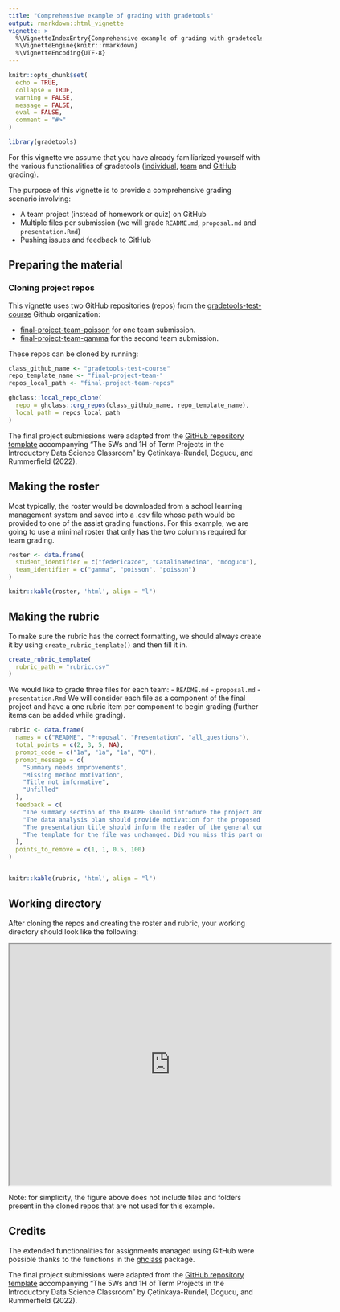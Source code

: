 ```yaml
---
title: "Comprehensive example of grading with gradetools"
output: rmarkdown::html_vignette
vignette: >
  %\VignetteIndexEntry{Comprehensive example of grading with gradetools}
  %\VignetteEngine{knitr::rmarkdown}
  %\VignetteEncoding{UTF-8}
---
```


```r
knitr::opts_chunk$set(
  echo = TRUE,
  collapse = TRUE,
  warning = FALSE,
  message = FALSE,
  eval = FALSE,
  comment = "#>"
)
```

```r
library(gradetools)
```

For this vignette we assume that you have already familiarized yourself with the various functionalities of gradetools ([individual](https://federicazoe.github.io/gradetools/articles/a-grading-with-gradetools.html), [team](https://federicazoe.github.io/gradetools/articles/c-extended-capability-teams.html) and [GitHub](https://federicazoe.github.io/gradetools/articles/d-extended-capability-github.html) grading).

The purpose of this vignette is to provide a comprehensive grading scenario involving:  

  - A team project (instead of homework or quiz) on GitHub
  - Multiple files per submission (we will grade `README.md`, `proposal.md` and `presentation.Rmd`)
  - Pushing issues and feedback to GitHub
  
## Preparing the material

### Cloning project repos  

This vignette uses two GitHub repositories (repos) from the [gradetools-test-course](https://github.com/gradetools-test-course) Github organization:
 
  - [final-project-team-poisson](https://github.com/gradetools-test-course/final-project-team-poisson) for one team submission.
  - [final-project-team-gamma](https://github.com/gradetools-test-course/final-project-team-gamma) for the second team submission.
  
These repos can be cloned by running:

```r
class_github_name <- "gradetools-test-course"
repo_template_name <- "final-project-team-"
repos_local_path <- "final-project-team-repos"

ghclass::local_repo_clone(
  repo = ghclass::org_repos(class_github_name, repo_template_name),
  local_path = repos_local_path
)
```

The final project submissions were adapted from the [GitHub repository template](https://github.com/mine-cetinkaya-rundel/ds-final-project) accompanying "The 5Ws and 1H of Term Projects in the Introductory Data Science Classroom" by Çetinkaya-Rundel, Dogucu, and Rummerfield (2022). 

## Making the roster

Most typically, the roster would be downloaded from a school learning management system and saved into a .csv file whose path would be provided to one of the assist grading functions. For this example, we are going to use a minimal roster that only has the two columns required for team grading.

```r
roster <- data.frame(
  student_identifier = c("federicazoe", "CatalinaMedina", "mdogucu"),
  team_identifier = c("gamma", "poisson", "poisson")
)

knitr::kable(roster, 'html', align = "l")
```



## Making the rubric  

To make sure the rubric has the correct formatting, we should always create it by using `create_rubric_template()` and then fill it in. 

```r
create_rubric_template(
  rubric_path = "rubric.csv"
)
```

We would like to grade three files for each team: 
  - `README.md`
  - `proposal.md`
  - `presentation.Rmd`
We will consider each file as a component of the final project and have a one rubric item per component to begin grading (further items can be added while grading).

```r
rubric <- data.frame(
  names = c("README", "Proposal", "Presentation", "all_questions"),
  total_points = c(2, 3, 5, NA), 
  prompt_code = c("1a", "1a", "1a", "0"), 
  prompt_message = c(
    "Summary needs improvements",
    "Missing method motivation",
    "Title not informative",
    "Unfilled"
  ), 
  feedback = c(
    "The summary section of the README should introduce the project and its relavance, outline the methods, and summarize important results.",
    "The data analysis plan should provide motivation for the proposed model.",
    "The presentation title should inform the reader of the general contents of the project.",
    "The template for the file was unchanged. Did you miss this part or forget to push?"
  ), 
  points_to_remove = c(1, 1, 0.5, 100)
)


knitr::kable(rubric, 'html', align = "l")
```


## Working directory

After cloning the repos and creating the roster and rubric, your working directory should look like the following:

<!-- v5-directory.png -->
<iframe src="https://drive.google.com/file/d/1atL8xHeDOz7_HHuuIO6NUKE8tzXlrwp2/preview" width="640" height="480" allow="autoplay"></iframe>

Note: for simplicity, the figure above does not include files and folders present in the cloned repos that are not used for this example.

## Credits

The extended functionalities for assignments managed using GitHub were possible thanks to the functions in the [ghclass](https://rundel.github.io/ghclass/index.html) package.

The final project submissions were adapted from the [GitHub repository template](https://github.com/mine-cetinkaya-rundel/ds-final-project) accompanying "The 5Ws and 1H of Term Projects in the Introductory Data Science Classroom" by Çetinkaya-Rundel, Dogucu, and Rummerfield (2022).